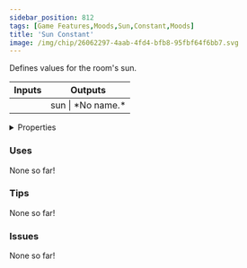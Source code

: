 ```yaml
---
sidebar_position: 812
tags: [Game Features,Moods,Sun,Constant,Moods]
title: 'Sun Constant'
image: /img/chip/26062297-4aab-4fd4-bfb8-95fbf64f6bb7.svg
---
```


Defines values for the room's sun.



<IChip uuid="26062297-4aab-4fd4-bfb8-95fbf64f6bb7"/>

<table><thead><tr><th>Inputs</th><th>Outputs</th></tr></thead><tbody><tr><td /><td>sun | *No name.*</td></tr></tbody></table>

<details>
  <summary>Properties</summary>
  <div>
    <div>
    <table>
      <tbody>
        <tr>
          <td>Is beta required?</td>
          <td>No</td>
        </tr>
        <tr>
          <td>Is chip a trolling risk?</td>
          <td>No</td>
        </tr>
        <tr>
          <td>Is chip a role assignment risk?</td>
          <td>No</td>
        </tr>
        <tr>
          <td>Chip UUID</td>
          <td>26062297-4aab-4fd4-bfb8-95fbf64f6bb7</td>
        </tr>
        <tr>
          <td>Room availability</td>
          <td>Available everywhere</td>
        </tr>
      </tbody>
    </table>
    </div>
  </div>
</details>

### Uses

None so far!

### Tips

None so far!

### Issues

None so far!